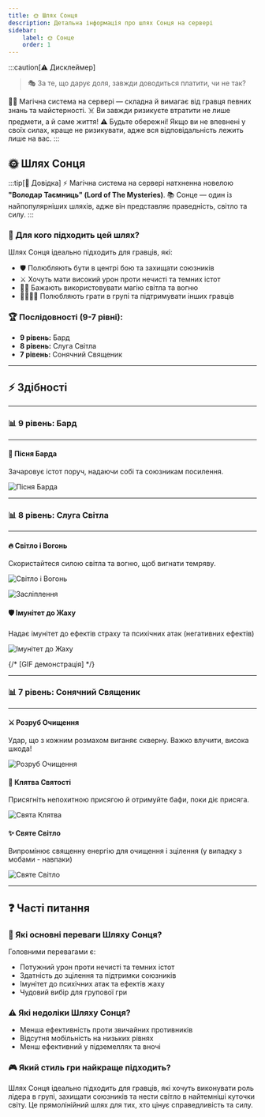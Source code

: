 ```yaml
---
title: 🌞 Шлях Сонця
description: Детальна інформація про шлях Сонця на сервері
sidebar:
    label: 🌞 Сонце
    order: 1
---
```



:::caution[⚠️ Дисклеймер]
> 🎭 За те, що дарує доля, завжди доводиться платити, чи не так?

🧙‍♂️ Магічна система на сервері — складна й вимагає від гравця певних знань та майстерності.
☠️ Ви завжди ризикуєте втратити не лише предмети, а й саме життя!
⚠️ Будьте обережні! Якщо ви не впевнені у своїх силах, краще не ризикувати, адже вся відповідальність лежить лише на вас.
:::

## 🌞 Шлях Сонця

:::tip[📖 Довідка]
⚡ Магічна система на сервері натхненна новелою **"Володар Таємниць" (Lord of The Mysteries)**.
📚 Сонце — один із найпопулярніших шляхів, адже він представляє праведність, світло та силу.
:::

### 📜 Для кого підходить цей шлях?

Шлях Сонця ідеально підходить для гравців, які:
- 🛡️ Полюбляють бути в центрі бою та захищати союзників
- ⚔️ Хочуть мати високий урон проти нечисті та темних істот
- 🧙‍♂️ Бажають використовувати магію світла та вогню
- 👨‍👩‍👧‍👦 Полюбляють грати в групі та підтримувати інших гравців

### 🏆 Послідовності (9-7 рівні):

- **9 рівень:** Бард
- **8 рівень:** Слуга Світла
- **7 рівень:** Сонячний Священик

---

## ⚡ Здібності

---

### 📊 9 рівень: Бард

---

#### 🎵 Пісня Барда
Зачаровує істот поруч, надаючи собі та союзникам посилення.

<p align={"center"}>
    <Image src={bard_song} alt="Пісня Барда"/>
</p>

---

### 📊 8 рівень: Слуга Світла

---

#### 🔥 Світло і Вогонь
Скористайтеся силою світла та вогню, щоб вигнати темряву.

<p align={"center"}>
    <Image src={holy_light} alt="Світло і Вогонь"/>
</p>

<p align={"center"}>
    <Image src={blinding} alt="Засліплення"/>
</p>

#### 🛡️ Імунітет до Жаху
Надає імунітет до ефектів страху та психічних атак (негативних ефектів)

<p align={"center"}>
    <Image src={horror_immunity} alt="Імунітет до Жаху"/>
</p>

{/* [GIF демонстрація] */}

---

### 📊 7 рівень: Сонячний Священик

---

#### ⚔️ Розруб Очищення
Удар, що з кожним розмахом виганяє скверну. Важко влучити, висока шкода!

<p align={"center"}>
    <Image src={holy_cleave} alt="Розруб Очищення"/>
</p>

#### 📜 Клятва Святості
Присягніть непохитною присягою й отримуйте бафи, поки діє присяга.

<p align={"center"}>
    <Image src={holy_oath}  alt="Свята Клятва"/>
</p>

#### ✨ Святе Світло
Випромінює священну енергію для очищення і зцілення (у випадку з мобами - навпаки)

<p align={"center"}>
    <Image src={better_holy_light} alt="Святе Світло"/>
</p>

---

## ❓ Часті питання

### 💪 Які основні переваги Шляху Сонця?
Головними перевагами є:
- Потужний урон проти нечисті та темних істот
- Здатність до зцілення та підтримки союзників
- Імунітет до психічних атак та ефектів жаху
- Чудовий вибір для групової гри

### ⚠️ Які недоліки Шляху Сонця?
- Менша ефективність проти звичайних противників
- Відсутня мобільність на низьких рівнях
- Менш ефективний у підземеллях та вночі

### 🎮 Який стиль гри найкраще підходить?
Шлях Сонця ідеально підходить для гравців, які хочуть виконувати роль лідера в групі, захищати союзників та нести світло в найтемніші куточки світу. Це прямолінійний шлях для тих, хто цінує справедливість та силу.